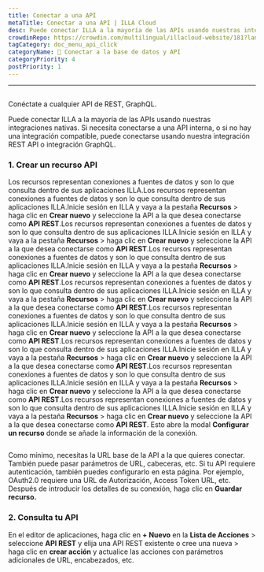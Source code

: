 ```yaml
---
title: Conectar a una API
metaTitle: Conectar a una API | ILLA Cloud
desc: Puede conectar ILLA a la mayoría de las APIs usando nuestras integraciones nativas. ILLA puede conectarse a cualquier API de REST, GraphQL
crowdinRepo: https://crowdin.com/multilingual/illacloud-website/181?languages=es&filter=basic&value=0
tagCategory: doc_menu_api_click
categoryName: 📲 Conectar a la base de datos y API
categoryPriority: 4
postPriority: 1
---
```


* * *

## <h2 hidden>Conectar a una API</h2>

Conéctate a cualquier API de REST, GraphQL.

Puede conectar ILLA a la mayoría de las APIs usando nuestras integraciones nativas. Si necesita conectarse a una API interna, o si no hay una integración compatible, puede conectarse usando nuestra integración REST API o integración GraphQL.

### 1.  Crear un recurso API

Los recursos representan conexiones a fuentes de datos y son lo que consulta dentro de sus aplicaciones ILLA.Los recursos representan conexiones a fuentes de datos y son lo que consulta dentro de sus aplicaciones ILLA.Inicie sesión en ILLA y vaya a la pestaña **Recursos** > haga clic en **Crear nuevo** y seleccione la API a la que desea conectarse como **API REST**.Los recursos representan conexiones a fuentes de datos y son lo que consulta dentro de sus aplicaciones ILLA.Inicie sesión en ILLA y vaya a la pestaña **Recursos** > haga clic en **Crear nuevo** y seleccione la API a la que desea conectarse como **API REST**.Los recursos representan conexiones a fuentes de datos y son lo que consulta dentro de sus aplicaciones ILLA.Inicie sesión en ILLA y vaya a la pestaña **Recursos** > haga clic en **Crear nuevo** y seleccione la API a la que desea conectarse como **API REST**.Los recursos representan conexiones a fuentes de datos y son lo que consulta dentro de sus aplicaciones ILLA.Inicie sesión en ILLA y vaya a la pestaña **Recursos** > haga clic en **Crear nuevo** y seleccione la API a la que desea conectarse como **API REST**.Los recursos representan conexiones a fuentes de datos y son lo que consulta dentro de sus aplicaciones ILLA.Inicie sesión en ILLA y vaya a la pestaña **Recursos** > haga clic en **Crear nuevo** y seleccione la API a la que desea conectarse como **API REST**.Los recursos representan conexiones a fuentes de datos y son lo que consulta dentro de sus aplicaciones ILLA.Inicie sesión en ILLA y vaya a la pestaña **Recursos** > haga clic en **Crear nuevo** y seleccione la API a la que desea conectarse como **API REST**.Los recursos representan conexiones a fuentes de datos y son lo que consulta dentro de sus aplicaciones ILLA.Inicie sesión en ILLA y vaya a la pestaña **Recursos** > haga clic en **Crear nuevo** y seleccione la API a la que desea conectarse como **API REST**.Los recursos representan conexiones a fuentes de datos y son lo que consulta dentro de sus aplicaciones ILLA.Inicie sesión en ILLA y vaya a la pestaña **Recursos** > haga clic en **Crear nuevo** y seleccione la API a la que desea conectarse como **API REST**. Esto abre la modal **Configurar un recurso** donde se añade la información de la conexión.

<img
  src='https://cdn.illacloud.com/official-website/img/docs/connect/connect-api/config.png'
  alt=""
/>

Como mínimo, necesitas la URL base de la API a la que quieres conectar. También puede pasar parámetros de URL, cabeceras, etc. Si tu API requiere autenticación, también puedes configurarlo en esta página. Por ejemplo, OAuth2.0 requiere una URL de Autorización, Access Token URL, etc. Después de introducir los detalles de su conexión, haga clic en **Guardar recurso.**

### 2.  Consulta tu API

En el editor de aplicaciones, haga clic en **+ Nuevo** en la **Lista de Acciones** > seleccione **API REST** y elija una API REST existente o cree una nueva > haga clic en **crear acción** y actualice las acciones con parámetros adicionales de URL, encabezados, etc.

<img
  src='https://cdn.illacloud.com/official-website/img/docs/connect/connect-api/action.png'
  alt=""
/>
